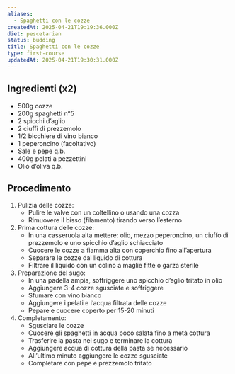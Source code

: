 ```yaml
---
aliases:
  - Spaghetti con le cozze
createdAt: 2025-04-21T19:19:36.000Z
diet: pescetarian
status: budding
title: Spaghetti con le cozze
type: first-course
updatedAt: 2025-04-21T19:30:31.000Z
---
```

## Ingredienti (x2)

- 500g cozze
- 200g spaghetti n°5
- 2 spicchi d’aglio
- 2 ciuffi di prezzemolo
- 1/2 bicchiere di vino bianco
- 1 peperoncino (facoltativo)
- Sale e pepe q.b.
- 400g pelati a pezzettini
- Olio d’oliva q.b.

## Procedimento

1. Pulizia delle cozze:
   - Pulire le valve con un coltellino o usando una cozza
   - Rimuovere il bisso (filamento) tirando verso l’esterno
2. Prima cottura delle cozze:
   - In una casseruola alta mettere: olio, mezzo peperoncino, un ciuffo di prezzemolo e uno spicchio d’aglio schiacciato
   - Cuocere le cozze a fiamma alta con coperchio fino all’apertura
   - Separare le cozze dal liquido di cottura
   - Filtrare il liquido con un colino a maglie fitte o garza sterile
3. Preparazione del sugo:
   - In una padella ampia, soffriggere uno spicchio d’aglio tritato in olio
   - Aggiungere 3-4 cozze sgusciate e soffriggere
   - Sfumare con vino bianco
   - Aggiungere i pelati e l’acqua filtrata delle cozze
   - Pepare e cuocere coperto per 15-20 minuti
4. Completamento:
   - Sgusciare le cozze
   - Cuocere gli spaghetti in acqua poco salata fino a metà cottura
   - Trasferire la pasta nel sugo e terminare la cottura
   - Aggiungere acqua di cottura della pasta se necessario
   - All’ultimo minuto aggiungere le cozze sgusciate
   - Completare con pepe e prezzemolo tritato
